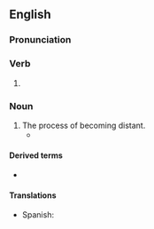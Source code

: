 ==English==

===Pronunciation===
{{rfp|en}}
{{rfap|en}}

===Verb===
{{head|en|verb form}}

# {{present participle of|en|distance|nocat=1}}

===Noun===
{{en-noun}}

# The process of becoming distant.
#* {{quote-journal|en|date=April 13, 2008|author=Dave Itzkoff|title=Bob Dylan Finally Gets His Pulitzer. His What?|work=New York Times|url=http://www.nytimes.com/2008/04/13/weekinreview/13Itzkoff.html
|passage=If you were apprehensive, you were in the good company of Dylan aficionados still grappling with the trickster mystique of the 66-year-old singer-songwriter who see the Pulitzer as another chapter in his complicated history with the establishment, an ongoing dance of '''distancings''' and détentes.}}

====Derived terms====
* {{l|en|social distancing}}

====Translations====
* Spanish: {{t|es|distanciamiento}}